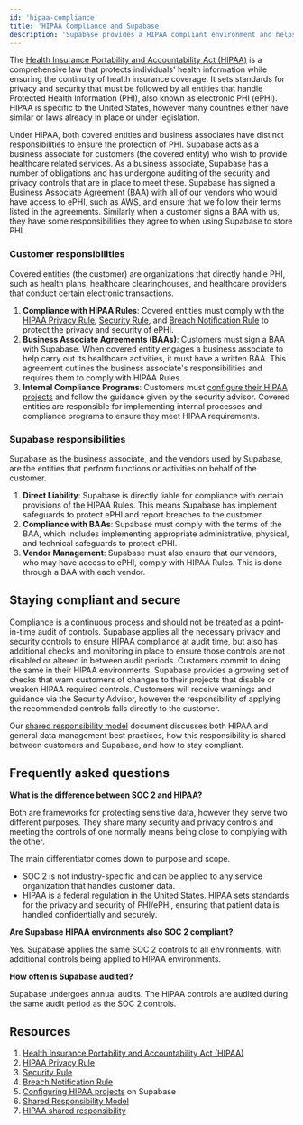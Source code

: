 ```yaml
---
id: 'hipaa-compliance'
title: 'HIPAA Compliance and Supabase'
description: 'Supabase provides a HIPAA compliant environment and helps you meet your compliance controls.'
---
```


The [Health Insurance Portability and Accountability Act (HIPAA)](https://www.hhs.gov/hipaa/for-professionals/privacy/laws-regulations/index.html) is a comprehensive law that protects individuals' health information while ensuring the continuity of health insurance coverage. It sets standards for privacy and security that must be followed by all entities that handle Protected Health Information (PHI), also known as electronic PHI (ePHI). HIPAA is specific to the United States, however many countries either have similar or laws already in place or under legislation.

Under HIPAA, both covered entities and business associates have distinct responsibilities to ensure the protection of PHI. Supabase acts as a business associate for customers (the covered entity) who wish to provide healthcare related services. As a business associate, Supabase has a number of obligations and has undergone auditing of the security and privacy controls that are in place to meet these. Supabase has signed a Business Associate Agreement (BAA) with all of our vendors who would have access to ePHI, such as AWS, and ensure that we follow their terms listed in the agreements. Similarly when a customer signs a BAA with us, they have some responsibilities they agree to when using Supabase to store PHI.

### Customer responsibilities

Covered entities (the customer) are organizations that directly handle PHI, such as health plans, healthcare clearinghouses, and healthcare providers that conduct certain electronic transactions.

1. **Compliance with HIPAA Rules**: Covered entities must comply with the [HIPAA Privacy Rule](https://www.hhs.gov/hipaa/for-professionals/privacy/index.html), [Security Rule](https://www.hhs.gov/hipaa/for-professionals/security/index.html), and [Breach Notification Rule](https://www.hhs.gov/hipaa/for-professionals/breach-notification/index.html) to protect the privacy and security of ePHI.
2. **Business Associate Agreements (BAAs)**: Customers must sign a BAA with Supabase. When covered entity engages a business associate to help carry out its healthcare activities, it must have a written BAA. This agreement outlines the business associate's responsibilities and requires them to comply with HIPAA Rules.
3. **Internal Compliance Programs**: Customers must [configure their HIPAA projects](/docs/guides/platform/hipaa-projects) and follow the guidance given by the security advisor. Covered entities are responsible for implementing internal processes and compliance programs to ensure they meet HIPAA requirements.

### Supabase responsibilities

Supabase as the business associate, and the vendors used by Supabase, are the entities that perform functions or activities on behalf of the customer.

1. **Direct Liability**: Supabase is directly liable for compliance with certain provisions of the HIPAA Rules. This means Supabase has implement safeguards to protect ePHI and report breaches to the customer.
2. **Compliance with BAAs**: Supabase must comply with the terms of the BAA, which includes implementing appropriate administrative, physical, and technical safeguards to protect ePHI.
3. **Vendor Management**: Supabase must also ensure that our vendors, who may have access to ePHI, comply with HIPAA Rules. This is done through a BAA with each vendor.

## Staying compliant and secure

Compliance is a continuous process and should not be treated as a point-in-time audit of controls. Supabase applies all the necessary privacy and security controls to ensure HIPAA compliance at audit time, but also has additional checks and monitoring in place to ensure those controls are not disabled or altered in between audit periods. Customers commit to doing the same in their HIPAA environments. Supabase provides a growing set of checks that warn customers of changes to their projects that disable or weaken HIPAA required controls. Customers will receive warnings and guidance via the Security Advisor, however the responsibility of applying the recommended controls falls directly to the customer.

Our [shared responsibility model](/docs/guides/deployment/shared-responsibility-model#managing-healthcare-data) document discusses both HIPAA and general data management best practices, how this responsibility is shared between customers and Supabase, and how to stay compliant.

## Frequently asked questions

**What is the difference between SOC 2 and HIPAA?**

Both are frameworks for protecting sensitive data, however they serve two different purposes. They share many security and privacy controls and meeting the controls of one normally means being close to complying with the other.

The main differentiator comes down to purpose and scope.

- SOC 2 is not industry-specific and can be applied to any service organization that handles customer data.
- HIPAA is a federal regulation in the United States. HIPAA sets standards for the privacy and security of PHI/ePHI, ensuring that patient data is handled confidentially and securely.

**Are Supabase HIPAA environments also SOC 2 compliant?**

Yes. Supabase applies the same SOC 2 controls to all environments, with additional controls being applied to HIPAA environments.

**How often is Supabase audited?**

Supabase undergoes annual audits. The HIPAA controls are audited during the same audit period as the SOC 2 controls.

## Resources

1. [Health Insurance Portability and Accountability Act (HIPAA)](https://www.hhs.gov/hipaa/for-professionals/privacy/laws-regulations/index.html)
2. [HIPAA Privacy Rule](https://www.hhs.gov/hipaa/for-professionals/privacy/index.html)
3. [Security Rule](https://www.hhs.gov/hipaa/for-professionals/security/index.html)
4. [Breach Notification Rule](https://www.hhs.gov/hipaa/for-professionals/breach-notification/index.html)
5. [Configuring HIPAA projects](/docs/guides/platform/hipaa-projects) on Supabase
6. [Shared Responsibility Model](/docs/guides/deployment/shared-responsibility-model)
7. [HIPAA shared responsibility](/docs/guides/deployment/shared-responsibility-model#managing-healthcare-data)
